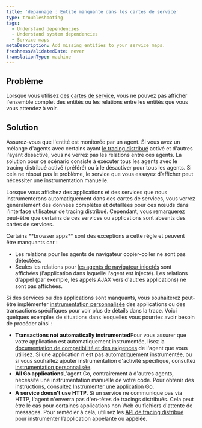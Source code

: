 ```yaml
---
title: 'dépannage : Entité manquante dans les cartes de service'
type: troubleshooting
tags:
  - Understand dependencies
  - Understand system dependencies
  - Service maps
metaDescription: Add missing entities to your service maps.
freshnessValidatedDate: never
translationType: machine
---
```


## Problème

Lorsque vous utilisez [des cartes de service](/docs/understand-dependencies/understand-system-dependencies/service-maps/service-maps-new-relic-one), vous ne pouvez pas afficher l&apos;ensemble complet des entités ou les relations entre les entités que vous vous attendez à voir.

## Solution

Assurez-vous que l&apos;entité est monitorée par un agent. Si vous avez un mélange d&apos;agents avec certains ayant [le tracing distribué](/docs/apm/distributed-tracing/getting-started/introduction-distributed-tracing) activé et d&apos;autres l&apos;ayant désactivé, vous ne verrez pas les relations entre ces agents. La solution pour ce scénario consiste à exécuter tous les agents avec le tracing distribué activé (préféré) ou à le désactiver pour tous les agents. Si cela ne résout pas le problème, le service que vous essayez d’afficher peut nécessiter une instrumentation manuelle.

Lorsque vous affichez des applications et des services que nous instrumenterons automatiquement dans des cartes de services, vous verrez généralement des données complètes et détaillées pour ces nœuds dans l&apos;interface utilisateur de tracing distribué. Cependant, vous remarquerez peut-être que certains de ces services ou applications sont absents des cartes de services.

<Callout variant="tip">
  Certains <DNT>**browser apps**</DNT> sont des exceptions à cette règle et peuvent être manquants car :

  * Les relations pour les agents de navigateur copier-coller ne sont pas détectées.
  * Seules les relations pour [les agents de navigateur injectés](/docs/browser/new-relic-browser/installation/install-new-relic-browser-agent#options) sont affichées (l&apos;application dans laquelle l&apos;agent est injecté). Les relations d&apos;appel (par exemple, les appels AJAX vers d&apos;autres applications) ne sont pas affichées.
</Callout>

Si des services ou des applications sont manquants, vous souhaiterez peut-être implémenter [instrumentation personnalisée](/docs/apm/distributed-tracing/enable-configure/enable-distributed-tracing#agent-apis) des applications ou des transactions spécifiques pour voir plus de détails dans la trace. Voici quelques exemples de situations dans lesquelles vous pourriez avoir besoin de procéder ainsi :

* <DNT>**Transactions not automatically instrumented**</DNT>Pour vous assurer que votre application est automatiquement instrumentée, lisez la [documentation de compatibilité et des exigences](/docs/apm/new-relic-apm/getting-started/introduction-apm) de l&apos;agent que vous utilisez. Si une application n&apos;est pas automatiquement instrumentée, ou si vous souhaitez ajouter instrumentation d&apos;activité spécifique, consultez [instrumentation personnalisée](/docs/apm/agents/manage-apm-agents/agent-data/custom-instrumentation/#implementing).
* <DNT>**All Go applications**</DNT>L&apos;agent Go, contrairement à d&apos;autres agents, nécessite une instrumentation manuelle de votre code. Pour obtenir des instructions, consultez [Instrumenter une application Go](/docs/agents/go-agent/instrumentation/instrument-go-transactions).
* <DNT>**A service doesn&apos;t use HTTP**</DNT>. Si un service ne communique pas via HTTP, l&apos;agent n&apos;enverra pas d&apos;en-têtes de tracings distribués. Cela peut être le cas pour certaines applications non Web ou fichiers d&apos;attente de messages. Pour remédier à cela, utilisez les [API de tracing distribué](/docs/apm/distributed-tracing/enable-configure/enable-distributed-tracing#agent-apis) pour instrumenter l’application appelante ou appelée.